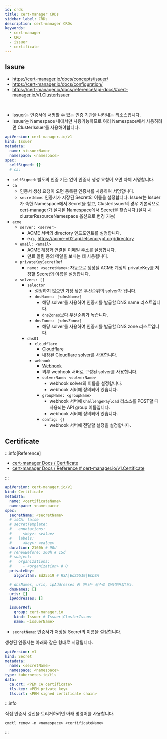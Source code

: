 ```yaml
---
id: crds
title: cert-manager CRDs
sidebar_label: CRDs
description: cert-manager CRDs
keywords:
  - cert-manager
  - CRD
  - issuer
  - certificate
---
```


## Issure

- https://cert-manager.io/docs/concepts/issuer/
- https://cert-manager.io/docs/configuration/
- https://cert-manager.io/docs/reference/api-docs/#cert-manager.io/v1.ClusterIssuer

<br />

- Issuer는 인증서에 서명할 수 있는 인증 기관을 나타내는 리소스입니다.
- Issuer는 Namespace 내에서만 사용가능하므로 여러 Namespace에서 사용하려면 ClusterIssuer를 사용해야합니다.

```yaml
apiVersion: cert-manager.io/v1
kind: Issuer
metadata:
  name: <issuerName>
  namespace: <namespace>
spec:
  selfSigned: {}
  # ca:
```

- `selfSigned`: 별도의 인증 기관 없이 인증서 생성 요청이 오면 자체 서명합니다.
- `ca`
  - 인증서 생성 요청이 오면 등록된 인증서를 사용하여 서명합니다.
  - `secretName`: 인증서가 저장된 Secret의 이름을 설정합니다. Issuer는 Issuer가 속한 Namespace에서 Secret을 찾고, ClusterIssuer의 경우 기본적으로 cert-manager가 설치된 Namespace에서 Secret을 찾습니다.(설치 시 clusterResourceNamespace 옵션으로 변경 가능)
- `acme`
  - `server: <server>`
    - ACME 서버의 directory 엔드포인트를 설정합니다.
    - e.g., https://acme-v02.api.letsencrypt.org/directory
  - `email: <email>`
    - ACME 계정과 연결된 이메일 주소를 설정합니다.
    - 만료 알림 등의 메일을 보내는 데 사용됩니다.
  - `privateKeySecretRef`
    - `name: <secretName>`: 자동으로 생성될 ACME 계정의 privateKey를 저장할 Secret의 이름을 설정합니다.
  - `solvers: []`
    - `selector`
      - 설정하지 않으면 가장 낮은 우선순위의 solver가 됩니다.
      - `dnsNames: [<dnsName>]`
        - 해당 solver를 사용하여 인증서를 발급할 DNS name 리스트입니다.
        - `dnsZones`보다 우선순위가 높습니다.
      - `dnsZones: [<dnsZone>]`
        - 해당 solver를 사용하여 인증서를 발급할 DNS zone 리스트입니다.
    - `dns01`
      - `cloudflare`
        - [Cloudflare](https://cert-manager.io/docs/reference/api-docs/#acme.cert-manager.io/v1.ACMEIssuerDNS01ProviderCloudflare)
        - 내장된 Cloudflare solver를 사용합니다.
      - `webhook`
        - [Webhook](https://cert-manager.io/docs/reference/api-docs/#acme.cert-manager.io/v1.ACMEIssuerDNS01ProviderWebhook)
        - 외부 webhook 서버로 구성된 solver를 사용합니다.
        - `solverName: <solverName>`
          - webhook solver의 이름을 설정합니다.
          - webhook 서버에 정의되어 있습니다.
        - `groupName: <groupName>`
          - webhook 서버에 `ChallengePayload` 리소스를 POST할 때 사용되는 API group 이름입니다.
          - webhook 서버에 정의되어 있습니다.
        - `config: {}`
          - webhook 서버에 전달할 설정을 설정합니다.

## Certificate

:::info[Reference]

- [cert-manager Docs / Certificate](https://cert-manager.io/docs/usage/certificate/)
- [cert-manager Docs / Reference # cert-manager.io/v1.Certificate](https://cert-manager.io/docs/reference/api-docs/#cert-manager.io/v1.Certificate)

:::

```yaml
apiVersion: cert-manager.io/v1
kind: Certificate
metadata:
  name: <certificateName>
  namespace: <namespace>
spec:
  secretName: <secretName>
  # isCA: false
  # secretTemplate:
  #   annotations:
  #     <key>: <value>
  #   labels:
  #     <key>: <value>
  duration: 2160h # 90d
  # renewBefore: 360h # 15d
  # subject:
  #   organizations:
  #     - <organization> # O
  privateKey:
    algorithm: Ed25519 # RSA|Ed25519|ECDSA

  # dnsNames, uris, ipAddresses 중 하나는 필수로 입력해야합니다.
  dnsNames: []
  uris: []
  ipAddresses: []

  issuerRef:
    group: cert-manager.io
    kind: Issuer # Issuer|ClusterIssuer
    name: <issuerName>
```

- `secretName`: 인증서가 저장될 Secret의 이름을 설정합니다.

생성된 인증서는 아래와 같은 형태로 저장됩니다.

```yaml
apiVersion: v1
kind: Secret
metadata:
  name: <secretName>
  namespace: <namespace>
type: kubernetes.io/tls
data:
  ca.crt: <PEM CA certificate>
  tls.key: <PEM private key>
  tls.crt: <PEM signed certificate chain>
```

:::info

직접 인증서 갱신을 트리거하려면 아래 명령어를 사용합니다.

```shell
cmctl renew -n <namespace> <certificateName>
```

:::
